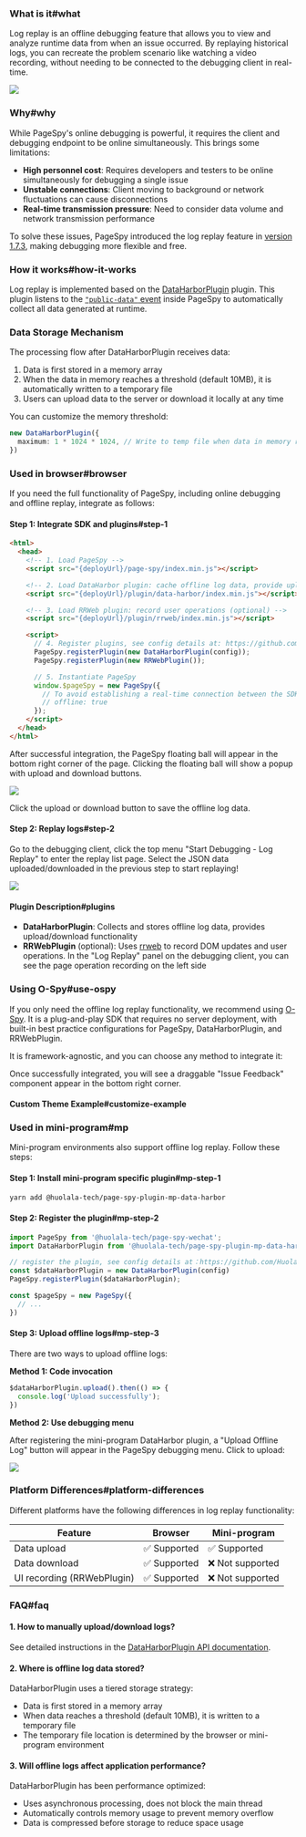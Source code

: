 [release-1.7.3]: https://github.com/HuolalaTech/page-spy-web/releases/tag/v1.7.3
[public-data-event]: https://github.com/HuolalaTech/page-spy/blob/main/docs/plugin_zh.md#行为约定


### What is it#what

Log replay is an offline debugging feature that allows you to view and analyze runtime data from when an issue occurred. By replaying historical logs, you can recreate the problem scenario like watching a video recording, without needing to be connected to the debugging client in real-time.

<a href={replayGif} target="_blank">
  <img src={replayGif} />
</a>

### Why#why

While PageSpy's online debugging is powerful, it requires the client and debugging endpoint to be online simultaneously. This brings some limitations:

- **High personnel cost**: Requires developers and testers to be online simultaneously for debugging a single issue
- **Unstable connections**: Client moving to background or network fluctuations can cause disconnections
- **Real-time transmission pressure**: Need to consider data volume and network transmission performance

To solve these issues, PageSpy introduced the log replay feature in [version 1.7.3][release-1.7.3], making debugging more flexible and free.

### How it works#how-it-works

Log replay is implemented based on the [DataHarborPlugin]({VITE_PLUGIN_DATA_HARBOR}) plugin. This plugin listens to the [`"public-data"` event](./plugins#convention) inside PageSpy to automatically collect all data generated at runtime.

### Data Storage Mechanism

The processing flow after DataHarborPlugin receives data:

1. Data is first stored in a memory array
2. When the data in memory reaches a threshold (default 10MB), it is automatically written to a temporary file
3. Users can upload data to the server or download it locally at any time

You can customize the memory threshold:

```ts
new DataHarborPlugin({
  maximum: 1 * 1024 * 1024, // Write to temp file when data in memory reaches 1MB
})
```

### Used in browser#browser

If you need the full functionality of PageSpy, including online debugging and offline replay, integrate as follows:

#### Step 1: Integrate SDK and plugins#step-1

```html
<html>
  <head>
    <!-- 1. Load PageSpy -->
    <script src="{deployUrl}/page-spy/index.min.js"></script>

    <!-- 2. Load DataHarbor plugin: cache offline log data, provide upload/download functionality -->
    <script src="{deployUrl}/plugin/data-harbor/index.min.js"></script>

    <!-- 3. Load RRWeb plugin: record user operations (optional) -->
    <script src="{deployUrl}/plugin/rrweb/index.min.js"></script>

    <script>
      // 4. Register plugins, see config details at: https://github.com/HuolalaTech/page-spy/blob/main/packages/page-spy-plugin-data-harbor
      PageSpy.registerPlugin(new DataHarborPlugin(config));
      PageSpy.registerPlugin(new RRWebPlugin());

      // 5. Instantiate PageSpy
      window.$pageSpy = new PageSpy({
        // To avoid establishing a real-time connection between the SDK and the debugger, enable offline mode
        // offline: true
      });
    </script>
  </head>
</html>
```

After successful integration, the PageSpy floating ball will appear in the bottom right corner of the page. Clicking the floating ball will show a popup with upload and download buttons.

<a href={modalImg} target="_blank">
  <img src={modalImg} />
</a>

Click the upload or download button to save the offline log data.

#### Step 2: Replay logs#step-2

Go to the debugging client, click the top menu "Start Debugging - Log Replay" to enter the replay list page. Select the JSON data uploaded/downloaded in the previous step to start replaying!

<a href={replayImg} target="_blank">
  <img src={replayImg} />
</a>

#### Plugin Description#plugins

- **DataHarborPlugin**: Collects and stores offline log data, provides upload/download functionality
- **RRWebPlugin** (optional): Uses [rrweb]({VITE_PLUGIN_RRWEB}) to record DOM updates and user operations. In the "Log Replay" panel on the debugging client, you can see the page operation recording on the left side

### Using O-Spy#use-ospy

If you only need the offline log replay functionality, we recommend using [O-Spy](/o-spy). It is a plug-and-play SDK that requires no server deployment, with built-in best practice configurations for PageSpy, DataHarborPlugin, and RRWebPlugin.

It is framework-agnostic, and you can choose any method to integrate it:


<ImportGuide />

Once successfully integrated, you will see a draggable "Issue Feedback" component appear in the bottom right corner.

#### Custom Theme Example#customize-example


<CustomizeExample />

### Used in mini-program#mp

Mini-program environments also support offline log replay. Follow these steps:

#### Step 1: Install mini-program specific plugin#mp-step-1

```bash
yarn add @huolala-tech/page-spy-plugin-mp-data-harbor
```

#### Step 2: Register the plugin#mp-step-2
```ts
import PageSpy from '@huolala-tech/page-spy-wechat';
import DataHarborPlugin from '@huolala-tech/page-spy-plugin-mp-data-harbor';

// register the plugin, see config details at：https://github.com/HuolalaTech/page-spy/blob/main/packages/page-spy-plugin-mp-data-harbor
const $dataHarborPlugin = new DataHarborPlugin(config)
PageSpy.registerPlugin($dataHarborPlugin);

const $pageSpy = new PageSpy({
  // ...
})

```

#### Step 3: Upload offline logs#mp-step-3

There are two ways to upload offline logs:

**Method 1: Code invocation**

```ts
$dataHarborPlugin.upload().then(() => {
  console.log('Upload successfully');
})
```

**Method 2: Use debugging menu**

After registering the mini-program DataHarbor plugin, a "Upload Offline Log" button will appear in the PageSpy debugging menu. Click to upload:

<a href={mpDataHarborImg} target="_blank">
  <img style={{width: 375}} src={mpDataHarborImg} />
</a>

### Platform Differences#platform-differences

Different platforms have the following differences in log replay functionality:

| Feature | Browser | Mini-program |
| --- | --- | --- |
| Data upload | ✅ Supported | ✅ Supported |
| Data download | ✅ Supported | ❌ Not supported |
| UI recording (RRWebPlugin) | ✅ Supported | ❌ Not supported |

### FAQ#faq

#### 1. How to manually upload/download logs?

See detailed instructions in the [DataHarborPlugin API documentation](./data-harbor#onOfflineLog).

#### 2. Where is offline log data stored?

DataHarborPlugin uses a tiered storage strategy:

- Data is first stored in a memory array
- When data reaches a threshold (default 10MB), it is written to a temporary file
- The temporary file location is determined by the browser or mini-program environment

#### 3. Will offline logs affect application performance?

DataHarborPlugin has been performance optimized:

- Uses asynchronous processing, does not block the main thread
- Automatically controls memory usage to prevent memory overflow
- Data is compressed before storage to reduce space usage